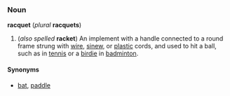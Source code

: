 ===Noun===
'''racquet''' (''plural'' '''racquets''')

#(''also spelled'' '''racket''') An implement with a handle connected to a round frame strung with [[wire]], [[sinew]], or [[plastic]] cords, and used to hit a ball, such as in [[tennis]] or a [[birdie]] in [[badminton]].

====Synonyms====
*[[bat]], [[paddle]]